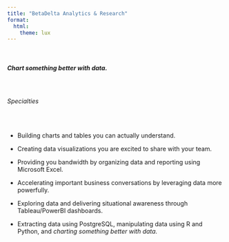 ```yaml
---
title: "BetaDelta Analytics & Research"
format:
  html:
    theme: lux
---
```


<br>

##### Chart something better with data.

<br>

###### Specialties

<br>


* Building charts and tables you can actually understand.

* Creating data visualizations you are excited to share with your team.

* Providing you bandwidth by organizing data and reporting using Microsoft Excel.

* Accelerating important business conversations by leveraging data more powerfully. 

* Exploring data and delivering situational awareness through Tableau/PowerBI dashboards.

* Extracting data using PostgreSQL, manipulating data using R and Python, and *charting something better with data.*

